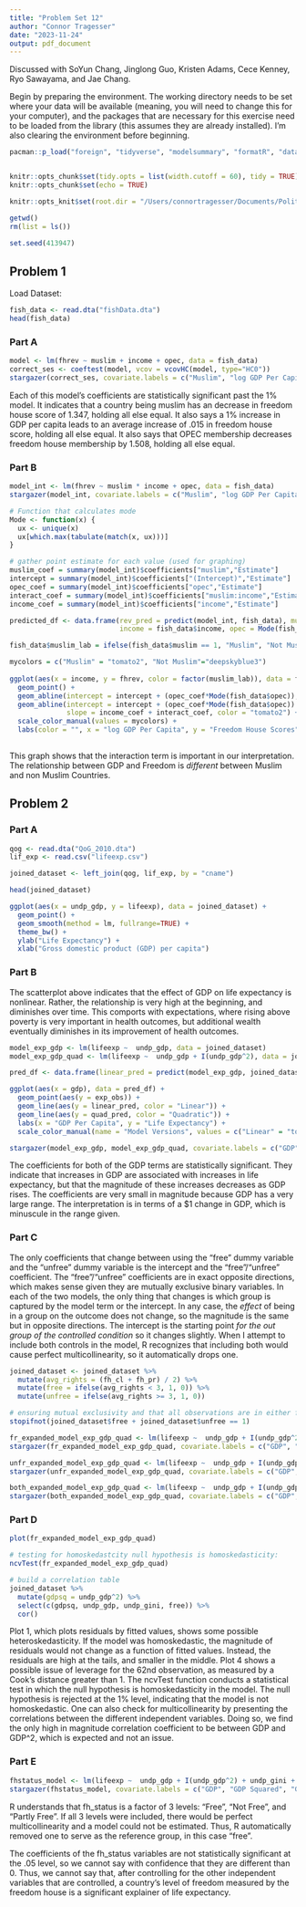 ```yaml
---
title: "Problem Set 12"
author: "Connor Tragesser"
date: "2023-11-24"
output: pdf_document
---
```


Discussed with SoYun Chang, Jinglong Guo, Kristen Adams, Cece Kenney, Ryo Sawayama, and Jae Chang. 

Begin by preparing the environment. The working directory needs to be set where your data will be available (meaning, you will need to change this for your computer), and the packages that are necessary for this exercise need to be loaded from the library (this assumes they are already installed). I'm also clearing the environment before beginning.

```r
pacman::p_load("foreign", "tidyverse", "modelsummary", "formatR", "data.table", "readxl", "scales", "lmtest", "sandwich", "kableExtra", "gmodels", "gtsummary", "stargazer", "car", "broom", "Hmisc")


knitr::opts_chunk$set(tidy.opts = list(width.cutoff = 60), tidy = TRUE)
knitr::opts_chunk$set(echo = TRUE)

knitr::opts_knit$set(root.dir = "/Users/connortragesser/Documents/Political Science Coursework Readings/Quant 1/Problem Set 12/")

getwd()
rm(list = ls()) 

set.seed(413947)

```


## Problem 1

Load Dataset:
```r
fish_data <- read.dta("fishData.dta")
head(fish_data)

```


### Part A

```r

model <- lm(fhrev ~ muslim + income + opec, data = fish_data)
correct_ses <- coeftest(model, vcov = vcovHC(model, type="HC0"))
stargazer(correct_ses, covariate.labels = c("Muslim", "log GDP Per Capita", "OPEC Membership"), dep.var.labels = "Freedom House Scores", type = "latex")
```

Each of this model's coefficients are statistically significant past the 1% model. It indicates that a country being muslim has an decrease in freedom house score of 1.347, holding all else equal. It also says a 1% increase in GDP per capita leads to an average increase of .015 in freedom house score, holding all else equal. It also says that OPEC membership decreases freedom house membership by 1.508, holding all else equal.

### Part B

```r
model_int <- lm(fhrev ~ muslim * income + opec, data = fish_data)
stargazer(model_int, covariate.labels = c("Muslim", "log GDP Per Capita", "OPEC Membership", "Muslim:log GDP Per Capita"), dep.var.labels = "Freedom House Scores", type = "latex")
```

```r

# Function that calculates mode
Mode <- function(x) {
  ux <- unique(x)
  ux[which.max(tabulate(match(x, ux)))]
}

# gather point estimate for each value (used for graphing)
muslim_coef = summary(model_int)$coefficients["muslim","Estimate"]
intercept = summary(model_int)$coefficients["(Intercept)","Estimate"]
opec_coef = summary(model_int)$coefficients["opec","Estimate"]
interact_coef = summary(model_int)$coefficients["muslim:income","Estimate"]
income_coef = summary(model_int)$coefficients["income","Estimate"]

predicted_df <- data.frame(rev_pred = predict(model_int, fish_data), muslim = fish_data$muslim, 
                           income = fish_data$income, opec = Mode(fish_data$opec))

fish_data$muslim_lab = ifelse(fish_data$muslim == 1, "Muslim", "Not Muslim")

mycolors = c("Muslim" = "tomato2", "Not Muslim"="deepskyblue3")
  
ggplot(aes(x = income, y = fhrev, color = factor(muslim_lab)), data = fish_data) +
  geom_point() +
  geom_abline(intercept = intercept + (opec_coef*Mode(fish_data$opec)), slope = income_coef, color = "deepskyblue3") +
  geom_abline(intercept = intercept + (opec_coef*Mode(fish_data$opec)) + muslim_coef, 
              slope = income_coef + interact_coef, color = "tomato2") +
  scale_color_manual(values = mycolors) +
  labs(color = "", x = "log GDP Per Capita", y = "Freedom House Scores")
  
```


This graph shows that the interaction term is important in our interpretation. The relationship between GDP and Freedom is *different* between Muslim and non Muslim Countries. 

## Problem 2

### Part A

```r
qog <- read.dta("QoG_2010.dta")
lif_exp <- read.csv("lifeexp.csv")

joined_dataset <- left_join(qog, lif_exp, by = "cname")

head(joined_dataset)

ggplot(aes(x = undp_gdp, y = lifeexp), data = joined_dataset) +
  geom_point() +
  geom_smooth(method = lm, fullrange=TRUE) +
  theme_bw() +
  ylab("Life Expectancy") +
  xlab("Gross domestic product (GDP) per capita")

```


### Part B

The scatterplot above indicates that the effect of GDP on life expectancy is nonlinear. Rather, the relationship is very high at the beginning, and diminishes over time. This comports with expectations, where rising above poverty is very important in health outcomes, but additional wealth eventually diminishes in its improvement of health outcomes. 

```r
model_exp_gdp <- lm(lifeexp ~  undp_gdp, data = joined_dataset)
model_exp_gdp_quad <- lm(lifeexp ~  undp_gdp + I(undp_gdp^2), data = joined_dataset)

pred_df <- data.frame(linear_pred = predict(model_exp_gdp, joined_dataset), quad_pred = predict(model_exp_gdp_quad, joined_dataset), gdp = joined_dataset$undp_gdp, exp_obs = joined_dataset$lifeexp)

ggplot(aes(x = gdp), data = pred_df) +
  geom_point(aes(y = exp_obs)) +
  geom_line(aes(y = linear_pred, color = "Linear")) +
  geom_line(aes(y = quad_pred, color = "Quadratic")) +
  labs(x = "GDP Per Capita", y = "Life Expectancy") +
  scale_color_manual(name = "Model Versions", values = c("Linear" = "tomato2", "Quadratic" = "deepskyblue3"))

stargazer(model_exp_gdp, model_exp_gdp_quad, covariate.labels = c("GDP", "GDP Squared"), dep.var.labels = "Life Expectancy", type = "latex")
```

The coefficients for both of the GDP terms are statistically significant. They indicate that increases in GDP are associated with increases in life expectancy, but that the magnitude of these increases decreases as GDP rises. The coefficients are very small in magnitude because GDP has a very large range. The interpretation is in terms of a $1 change in GDP, which is minuscule in the range given. 

### Part C

The only coefficients that change between using the "free" dummy variable and the "unfree" dummy variable is the intercept and the "free"/"unfree" coefficient. The "free"/"unfree" coefficients are in exact opposite directions, which makes sense given they are mutually exclusive binary variables. In each of the two models, the only thing that changes is which group is captured by the model term or the intercept. In any case, the *effect* of being in a group on the outcome does not change, so the magnitude is the same but in opposite directions. The intercept is the starting point *for the out group of the controlled condition* so it changes slightly. When I attempt to include both controls in the model, R recognizes that including both would cause perfect multicollinearity, so it automatically drops one.


```r
joined_dataset <- joined_dataset %>% 
  mutate(avg_rights = (fh_cl + fh_pr) / 2) %>% 
  mutate(free = ifelse(avg_rights < 3, 1, 0)) %>% 
  mutate(unfree = ifelse(avg_rights >= 3, 1, 0))

# ensuring mutual exclusivity and that all observations are in either free or unfree group
stopifnot(joined_dataset$free + joined_dataset$unfree == 1)

fr_expanded_model_exp_gdp_quad <- lm(lifeexp ~  undp_gdp + I(undp_gdp^2) + undp_gini + free, data = joined_dataset)
stargazer(fr_expanded_model_exp_gdp_quad, covariate.labels = c("GDP", "GDP Squared", "GINI Coeficient", "Free"), dep.var.labels = "Life Expectancy", type = "latex")

unfr_expanded_model_exp_gdp_quad <- lm(lifeexp ~  undp_gdp + I(undp_gdp^2) + undp_gini + unfree, data = joined_dataset)
stargazer(unfr_expanded_model_exp_gdp_quad, covariate.labels = c("GDP", "GDP Squared", "GINI Coeficient", "Unfree"), dep.var.labels = "Life Expectancy", type = "latex")

both_expanded_model_exp_gdp_quad <- lm(lifeexp ~  undp_gdp + I(undp_gdp^2) + undp_gini + unfree + free, data = joined_dataset)
stargazer(both_expanded_model_exp_gdp_quad, covariate.labels = c("GDP", "GDP Squared", "GINI Coeficient", "Unfree", "Free"), dep.var.labels = "Life Expectancy", type = "latex")

```


### Part D

```r
plot(fr_expanded_model_exp_gdp_quad)

# testing for homoskedastcity null hypothesis is homoskedasticity:
ncvTest(fr_expanded_model_exp_gdp_quad)

# build a correlation table
joined_dataset %>% 
  mutate(gdpsq = undp_gdp^2) %>% 
  select(c(gdpsq, undp_gdp, undp_gini, free)) %>% 
  cor()

```

Plot 1, which plots residuals by fitted values, shows some possible heteroskedasticity. If the model was homoskedastic, the magnitude of residuals would not change as a function of fitted values. Instead, the residuals are high at the tails, and smaller in the middle. Plot 4 shows a possible issue of leverage for the 62nd observation, as measured by a Cook's distance greater than 1. The ncvTest function conducts a statistical test in which the null hypothesis is homoskedasticity in the model. The null hypothesis is rejected at the 1% level, indicating that the model is not homoskedastic. One can also check for multicollinearity by presenting the correlations between the different independent variables. Doing so, we find the only high in magnitude correlation coefficient to be between GDP and GDP^2, which is expected and not an issue. 

### Part E

```r
fhstatus_model <- lm(lifeexp ~  undp_gdp + I(undp_gdp^2) + undp_gini + fh_status, data = joined_dataset)
stargazer(fhstatus_model, covariate.labels = c("GDP", "GDP Squared", "Gini Coefficient", "Partly Free", "Not Free"), dep.var.labels = "Life Expectancy", type = "latex")

```

R understands that fh_status is a factor of 3 levels: "Free", "Not Free", and "Partly Free". If all 3 levels were included, there would be perfect multicollinearity and a model could not be estimated. Thus, R automatically removed one to serve as the reference group, in this case "free". 

The coefficients of the fh_status variables are not statistically significant at the .05 level, so we cannot say with confidence that they are different than 0. Thus, we cannot say that, after controlling for the other independent variables that are controlled, a country's level of freedom measured by the freedom house is a significant explainer of life expectancy.
